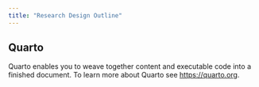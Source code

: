 ```yaml
---
title: "Research Design Outline"
---
```


## Quarto

Quarto enables you to weave together content and executable code into a finished document. To learn more about Quarto see <https://quarto.org>.

